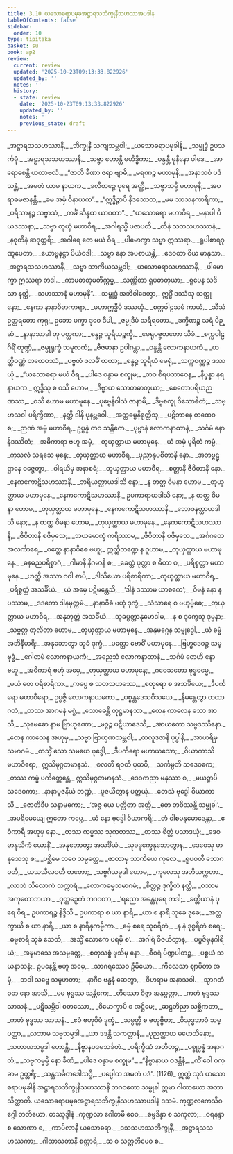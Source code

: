 ```yaml
---
title: 3.10 ယသောဓရာပမုခအဋ္ဌာရသဘိက္ခုနီသဟဿအပဒါန
tableOfContents: false
sidebar:
  order: 10
type: tipitaka
basket: su
book: ap2
review:
  current: review
  updated: '2025-10-23T09:13:33.822926'
  updated_by: ''
  notes: ''
  history:
  - state: review
    date: '2025-10-23T09:13:33.822926'
    updated_by: ''
    notes: ''
    previous_state: draft
---
```



<ReviewStatus review={frontmatter.review} showDetails={true} />

<HypothesisAnnotation frontmatter={frontmatter} />

<DynamicBreadcrumb />

<Division number="426" book="ap2" e="ch" v="20" p="273">

<Paragraph number="1139" type="verses" book="ap2">
_အဋ္ဌာရသသဟဿာနိ,_  
_ဘိက္ခုနီ သကျသမ္ဘဝါ;_  
_ယသောဓရာပမုခါနိ,_  
_သမ္ဗုဒ္ဓံ ဥပသင်္ကမုံ._  

</Paragraph>

</Division>
<Division number="427" book="ap2" e="ch" v="20" p="273">

<Paragraph number="1140" type="verses" book="ap2">
_အဋ္ဌာရသသဟဿာနိ,_  
_သဗ္ဗာ ဟောန္တိ မဟိဒ္ဓိကာ;_  
_ဝန္ဒန္တီ မုနိနော ပါဒေ,_  
_အာရောစေန္တိ ယထာဗလံ._  

</Paragraph>

</Division>
<Division number="428" book="ap2" e="ch" v="20" p="273">

<Paragraph number="1141" type="verses" book="ap2">
_“ဇာတိ ခီဏာ ဇရာ ဗျာဓိ,_  
_မရဏဉ္စ မဟာမုနိ;_  
_အနာသဝံ ပဒံ သန္တံ,_  
_အမတံ ယာမ နာယက._  

</Paragraph>

</Division>
<Division number="429" book="ap2" e="ch" v="20" p="273">

<Paragraph number="1142" type="verses" book="ap2">
_ခလိတဉ္စေ ပုရေ အတ္ထိ,_  
_သဗ္ဗာသမ္ပိ မဟာမုနိ;_  
_အပရာဓမဇာနန္တီ,_  
_ခမ အမှံ ဝိနာယက”._  

</Paragraph>

</Division>
<Division number="430" book="ap2" e="ch" v="20" p="273">

<Paragraph number="1143" type="verses" book="ap2">
_“ဣဒ္ဓိဉ္စာပိ နိဒဿေထ,_  
_မမ သာသနကာရိကာ;_  
_ပရိသာနဉ္စ သဗ္ဗာသံ,_  
_ကင်္ခံ ဆိန္ဒထ ယာဝတာ”._  

</Paragraph>

</Division>
<Division number="431" book="ap2" e="ch" v="20" p="274">

<Paragraph number="1144" type="verses" book="ap2">
_“ယသောဓရာ မဟာဝီရ,_  
_မနာပါ ပိယဒဿနာ;_  
_သဗ္ဗာ တုယှံ မဟာဝီရ,_  
_အဂါရသ္မိံ ပဇာပတိ._  

</Paragraph>

</Division>
<Division number="432" book="ap2" e="ch" v="20" p="274">

<Paragraph number="1145" type="verses" book="ap2">
_ထီနံ သတသဟဿာနံ,_  
_နဝုတီနံ ဆဒုတ္တရိ;_  
_အဂါရေ တေ မယံ ဝီရ,_  
_ပါမောက္ခာ သဗ္ဗာ ဣဿရာ._  

</Paragraph>

</Division>
<Division number="433" book="ap2" e="ch" v="20" p="274">

<Paragraph number="1146" type="verses" book="ap2">
_ရူပါစာရဂုဏူပေတာ,_  
_ယောဗ္ဗနဋ္ဌာ ပိယံဝဒါ;_  
_သဗ္ဗာ နော အပစာယန္တိ,_  
_ဒေဝတာ ဝိယ မာနုသာ._  

</Paragraph>

</Division>
<Division number="434" book="ap2" e="ch" v="20" p="274">

<Paragraph number="1147" type="verses" book="ap2">
_အဋ္ဌာရသသဟဿာနိ,_  
_သဗ္ဗာ သာကိယသမ္ဘဝါ;_  
_ယသောဓရာသဟဿာနိ,_  
_ပါမောက္ခာ ဣဿရာ တဒါ._  

</Paragraph>

</Division>
<Division number="435" book="ap2" e="ch" v="20" p="274">

<Paragraph number="1148" type="verses" book="ap2">
_ကာမဓာတုမတိက္ကမ္မ,_  
_သဏ္ဌိတာ ရူပဓာတုယာ;_  
_ရူပေန သဒိသာ နတ္ထိ,_  
_သဟဿာနံ မဟာမုနိ”._  

</Paragraph>

</Division>
<Division number="436" book="ap2" e="ch" v="20" p="274">

<Paragraph number="1149" type="verses" book="ap2">
_သမ္ဗုဒ္ဓံ အဘိဝါဒေတွာ,_  
ဣဒ္ဓိံ ဒဿံသု သတ္ထုနော;_  
_နေကာ နာနာဝိဓာကာရာ,_  
_မဟာဣဒ္ဓီပိ ဒဿယုံ._  

</Paragraph>

</Division>
<Division number="437" book="ap2" e="ch" v="20" p="274">

<Paragraph number="1150" type="verses" book="ap2">
_စက္ကဝါဠသမံ ကာယံ,_  
_သီသံ ဥတ္တရတော ကုရု;_  
ဥဘော ပက္ခာ ဒုဝေ ဒီပါ,_  
_ဇမ္ဗုဒီပံ သရီရတော._  

</Paragraph>

</Division>
<Division number="438" book="ap2" e="ch" v="20" p="274">

<Paragraph number="1151" type="verses" book="ap2">
_ဒက္ခိဏဉ္စ သရံ ပိဉ္ဆံ,_  
_နာနာသာခါ တု ပတ္တကာ;_  
_စန္ဒဉ္စ သူရိယဉ္စက္ခိ,_  
_မေရုပဗ္ဗတတော သိခံ._  

</Paragraph>

</Division>
<Division number="439" book="ap2" e="ch" v="20" p="274">

<Paragraph number="1152" type="verses" book="ap2">
_စက္ကဝါဠဂိရိံ တုဏ္ဍံ,_  
_ဇမ္ဗုရုက္ခံ သမူလကံ;_  
_ဗီဇမာနာ ဥပါဂန္တွာ,_  
_ဝန္ဒန္တီ လောကနာယကံ._  

</Paragraph>

</Division>
<Division number="440" book="ap2" e="ch" v="20" p="274">

<Paragraph number="1153" type="verses" book="ap2">
_ဟတ္ထိဝဏ္ဏံ တထေဝဿံ,_  
_ပဗ္ဗတံ ဇလဓိံ တထာ;_  
_စန္ဒဉ္စ သူရိယံ မေရုံ,_  
_သက္ကဝဏ္ဏဉ္စ ဒဿယုံ._  

</Paragraph>

</Division>
<Division number="441" book="ap2" e="ch" v="20" p="274">

<Paragraph number="1154" type="verses" book="ap2">
_“ယသောဓရာ မယံ ဝီရ,_  
_ပါဒေ ဝန္ဒာမ စက္ခုမ;_  
_တဝ စိရပဘာဝေန,_  
_နိပ္ဖန္နာ နရနာယက._  

</Paragraph>

</Division>
<Division number="442" book="ap2" e="ch" v="20" p="274">

<Paragraph number="1155" type="verses" book="ap2">
ဣဒ္ဓီသု စ ဝသီ ဟောမ,_  
_ဒိဗ္ဗာယ သောတဓာတုယာ;_  
_စေတောပရိယဉာဏဿ,_  
_ဝသီ ဟောမ မဟာမုနေ._  

</Paragraph>

</Division>
<Division number="443" book="ap2" e="ch" v="20" p="274">

<Paragraph number="1156" type="verses" book="ap2">
_ပုဗ္ဗေနိဝါသံ ဇာနာမိ,_  
_ဒိဗ္ဗစက္ခု ဝိသောဓိတံ;_  
_သဗ္ဗာသဝါ ပရိက္ခီဏာ,_  
_နတ္ထိ ဒါနိ ပုနဗ္ဘဝေါ._  

</Paragraph>

</Division>
<Division number="444" book="ap2" e="ch" v="20" p="274">

<Paragraph number="1157" type="verses" book="ap2">
_အတ္ထဓမ္မနိရုတ္တီသု,_  
_ပဋိဘာနေ တထေဝ စ;_  
_ဉာဏံ အမှံ မဟာဝီရ,_  
ဥပ္ပန္နံ တဝ သန္တိကေ._  

</Paragraph>

</Division>
<Division number="445" book="ap2" e="ch" v="20" p="275">

<Paragraph number="1158" type="verses" book="ap2">
_ပုဗ္ဗာနံ လောကနာထာနံ,_  
_သင်္ဂမံ နော နိဒဿိတံ;_  
_အဓိကာရာ ဗဟူ အမှံ,_  
_တုယှတ္ထာယ မဟာမုနေ._  

</Paragraph>

</Division>
<Division number="446" book="ap2" e="ch" v="20" p="275">

<Paragraph number="1159" type="verses" book="ap2">
_ယံ အမှံ ပူရိတံ ကမ္မံ,_  
_ကုသလံ သရသေ မုနေ;_  
_တုယှတ္ထာယ မဟာဝီရ,_  
_ပုညာနုပစိတာနိ နော._  

</Paragraph>

</Division>
<Division number="447" book="ap2" e="ch" v="20" p="275">

<Paragraph number="1160" type="verses" book="ap2">
_အဘဗ္ဗဋ္ဌာနေ ဝဇ္ဇေတွာ,_  
_ဝါရယိမှ အနာစရံ;_  
_တုယှတ္ထာယ မဟာဝီရ,_  
_စတ္တာနိ ဇီဝိတာနိ နော._  

</Paragraph>

</Division>
<Division number="448" book="ap2" e="ch" v="20" p="275">

<Paragraph number="1161" type="verses" book="ap2">
_နေကကောဋိသဟဿာနိ,_  
_ဘရိယတ္ထာယဒါသိ နော;_  
_န တတ္ထ ဝိမနာ ဟောမ,_  
_တုယှတ္ထာယ မဟာမုနေ._  

</Paragraph>

</Division>
<Division number="449" book="ap2" e="ch" v="20" p="275">

<Paragraph number="1162" type="verses" book="ap2">
_နေကကောဋိသဟဿာနိ,_  
ဥပကာရာယဒါသိ နော;_  
_န တတ္ထ ဝိမနာ ဟောမ,_  
_တုယှတ္ထာယ မဟာမုနေ._  

</Paragraph>

</Division>
<Division number="450" book="ap2" e="ch" v="20" p="275">

<Paragraph number="1163" type="verses" book="ap2">
_နေကကောဋိသဟဿာနိ,_  
_ဘောဇနတ္ထာယဒါသိ နော;_  
_န တတ္ထ ဝိမနာ ဟောမ,_  
_တုယှတ္ထာယ မဟာမုနေ._  

</Paragraph>

</Division>
<Division number="451" book="ap2" e="ch" v="20" p="275">

<Paragraph number="1164" type="verses" book="ap2">
_နေကကောဋိသဟဿာနိ,_  
_ဇီဝိတာနိ စဇိမှသေ;_  
_ဘယမောက္ခံ ကရိဿာမ,_  
_ဇီဝိတာနိ စဇိမှသေ._  

</Paragraph>

</Division>
<Division number="452" book="ap2" e="ch" v="20" p="275">

<Paragraph number="1165" type="verses" book="ap2">
_အင်္ဂဂတေ အလင်္ကာရေ,_  
_ဝတ္ထေ နာနာဝိဓေ ဗဟူ;_  
ဣတ္ထိဘဏ္ဍေ န ဂူဟာမ,_  
_တုယှတ္ထာယ မဟာမုနေ._  

</Paragraph>

</Division>
<Division number="453" book="ap2" e="ch" v="20" p="275">

<Paragraph number="1166" type="verses" book="ap2">
_ဓနဓညပရိစ္စာဂံ,_  
_ဂါမာနိ နိဂမာနိ စ;_  
_ခေတ္တံ ပုတ္တာ စ ဓီတာ စ,_  
_ပရိစ္စတ္တာ မဟာမုနေ._  

</Paragraph>

</Division>
<Division number="454" book="ap2" e="ch" v="20" p="275">

<Paragraph number="1167" type="verses" book="ap2">
_ဟတ္ထီ အဿာ ဂဝါ စာပိ,_  
_ဒါသိယော ပရိစာရိကာ;_  
_တုယှတ္ထာယ မဟာဝီရ,_  
_ပရိစ္စတ္တံ အသင်္ခိယံ._  

</Paragraph>

</Division>
<Division number="455" book="ap2" e="ch" v="20" p="275">

<Paragraph number="1168" type="verses" book="ap2">
_ယံ အမှေ ပဋိမန္တေသိ,_  
_‘ဒါနံ ဒဿာမ ယာစကေ’;_  
_ဝိမနံ နော န ပဿာမ,_  
_ဒဒတော ဒါနမုတ္တမံ._  

</Paragraph>

</Division>
<Division number="456" book="ap2" e="ch" v="20" p="275">

<Paragraph number="1169" type="verses" book="ap2">
_နာနာဝိဓံ ဗဟုံ ဒုက္ခံ,_  
_သံသာရေ စ ဗဟုဗ္ဗိဓေ;_  
_တုယှတ္ထာယ မဟာဝီရ,_  
_အနုဘုတ္တံ အသင်္ခိယံ._  

</Paragraph>

</Division>
<Division number="457" book="ap2" e="ch" v="20" p="275">

<Paragraph number="1170" type="verses" book="ap2">
_သုခပ္ပတ္တာနုမောဒါမ,_  
_န စ ဒုက္ခေသု ဒုမ္မနာ;_  
_သဗ္ဗတ္ထ တုလိတာ ဟောမ,_  
_တုယှတ္ထာယ မဟာမုနေ._  

</Paragraph>

</Division>
<Division number="458" book="ap2" e="ch" v="20" p="276">

<Paragraph number="1171" type="verses" book="ap2">
_အနုမဂ္ဂေန သမ္ဗုဒ္ဓေါ,_  
_ယံ ဓမ္မံ အဘိနီဟရိ;_  
_အနုဘောတွာ သုခံ ဒုက္ခံ,_  
_ပတ္တော ဗောဓိံ မဟာမုနေ._  

</Paragraph>

</Division>
<Division number="459" book="ap2" e="ch" v="20" p="276">

<Paragraph number="1172" type="verses" book="ap2">
_ဗြဟ္မဒေဝဉ္စ သမ္ဗုဒ္ဓံ,_  
_ဂေါတမံ လောကနာယကံ;_  
_အညေသံ လောကနာထာနံ,_  
_သင်္ဂမံ တေဟိ နော ဗဟူ._  

</Paragraph>

</Division>
<Division number="460" book="ap2" e="ch" v="20" p="276">

<Paragraph number="1173" type="verses" book="ap2">
_အဓိကာရံ ဗဟုံ အမှေ,_  
_တုယှတ္ထာယ မဟာမုနေ;_  
_ဂဝေသတော ဗုဒ္ဓဓမ္မေ,_  
_မယံ တေ ပရိစာရိကာ._  

</Paragraph>

</Division>
<Division number="461" book="ap2" e="ch" v="20" p="276">

<Paragraph number="1174" type="verses" book="ap2">
_ကပ္ပေ စ သတသဟဿေ,_  
_စတုရော စ အသင်္ခိယေ;_  
_ဒီပင်္ကရော မဟာဝီရော,_  
ဥပ္ပဇ္ဇိ လောကနာယကော._  

</Paragraph>

</Division>
<Division number="462" book="ap2" e="ch" v="20" p="276">

<Paragraph number="1175" type="verses" book="ap2">
_ပစ္စန္တဒေသဝိသယေ,_  
_နိမန္တေတွာ တထာဂတံ;_  
_တဿ အာဂမနံ မဂ္ဂံ,_  
_သောဓေန္တိ တုဋ္ဌမာနသာ._  

</Paragraph>

</Division>
<Division number="463" book="ap2" e="ch" v="20" p="276">

<Paragraph number="1176" type="verses" book="ap2">
_တေန ကာလေန သော အာသိ,_  
_သုမေဓော နာမ ဗြာဟ္မဏော;_  
_မဂ္ဂဉ္စ ပဋိယာဒေသိ,_  
_အာယတော သဗ္ဗဒဿိနော._  

</Paragraph>

</Division>
<Division number="464" book="ap2" e="ch" v="20" p="276">

<Paragraph number="1177" type="verses" book="ap2">
_တေန ကာလေန အဟုမှ,_  
_သဗ္ဗာ ဗြာဟ္မဏသမ္ဘဝါ;_  
_ထလူဒဇာနိ ပုပ္ဖါနိ,_  
_အာဟရိမှ သမာဂမံ._  

</Paragraph>

</Division>
<Division number="465" book="ap2" e="ch" v="20" p="276">

<Paragraph number="1178" type="verses" book="ap2">
_တသ္မိံ သော သမယေ ဗုဒ္ဓေါ,_  
_ဒီပင်္ကရော မဟာယသော;_  
_ဝိယာကာသိ မဟာဝီရော,_  
ဣသိမုဂ္ဂတမာနသံ._  

</Paragraph>

</Division>
<Division number="466" book="ap2" e="ch" v="20" p="276">

<Paragraph number="1179" type="verses" book="ap2">
_စလတီ ရဝတီ ပုထဝီ,_  
_သင်္ကမ္ပတိ သဒေဝကေ;_  
_တဿ ကမ္မံ ပကိတ္တေန္တေ,_  
ဣသိမုဂ္ဂတမာနသံ._  

</Paragraph>

</Division>
<Division number="467" book="ap2" e="ch" v="20" p="276">

<Paragraph number="1180" type="verses" book="ap2">
_ဒေဝကညာ မနုဿာ စ,_  
_မယဉ္စာပိ သဒေဝကာ;_  
_နာနာပူဇနီယံ ဘဏ္ဍံ,_  
_ပူဇယိတွာန ပတ္ထယုံ._  

</Paragraph>

</Division>
<Division number="468" book="ap2" e="ch" v="20" p="276">

<Paragraph number="1181" type="verses" book="ap2">
_တေသံ ဗုဒ္ဓေါ ဝိယာကာသိ,_  
_ဇောတိဒီပ သနာမကော;_  
_‘အဇ္ဇ ယေ ပတ္ထိတာ အတ္ထိ,_  
_တေ ဘဝိဿန္တိ သမ္မုခါ’._  

</Paragraph>

</Division>
<Division number="469" book="ap2" e="ch" v="20" p="276">

<Paragraph number="1182" type="verses" book="ap2">
_အပရိမေယျေ ဣတော ကပ္ပေ,_  
_ယံ နော ဗုဒ္ဓေါ ဝိယာကရိ;_  
_တံ ဝါစမနုမောဒေန္တာ,_  
_ဧဝံကာရီ အဟုမှ နော._  

</Paragraph>

</Division>
<Division number="470" book="ap2" e="ch" v="20" p="276">

<Paragraph number="1183" type="verses" book="ap2">
_တဿ ကမ္မဿ သုကတဿ,_  
_တဿ စိတ္တံ ပသာဒယုံ;_  
_ဒေဝမာနုသိကံ ယောနိံ,_  
_အနုဘောတွာ အသင်္ခိယံ._  

</Paragraph>

</Division>
<Division number="471" book="ap2" e="ch" v="20" p="276">

<Paragraph number="1184" type="verses" book="ap2">
_သုခဒုက္ခေနုဘောတွာန,_  
_ဒေဝေသု မာနုသေသု စ;_  
_ပစ္ဆိမေ ဘဝေ သမ္ပတ္တေ,_  
_ဇာတာမှ သာကိယေ ကုလေ._  

</Paragraph>

</Division>
<Division number="472" book="ap2" e="ch" v="20" p="277">

<Paragraph number="1185" type="verses" book="ap2">
_ရူပဝတီ ဘောဂဝတီ,_  
_ယသသီလဝတီ တတော;_  
_သဗ္ဗင်္ဂသမ္ပဒါ ဟောမ,_  
_ကုလေသု အဘိသက္ကတာ._  

</Paragraph>

</Division>
<Division number="473" book="ap2" e="ch" v="20" p="277">

<Paragraph number="1186" type="verses" book="ap2">
_လာဘံ သိလောကံ သက္ကာရံ,_  
_လောကဓမ္မသမာဂမံ;_  
_စိတ္တဉ္စ ဒုက္ခိတံ နတ္ထိ,_  
_ဝသာမ အကုတောဘယာ._  

</Paragraph>

</Division>
<Division number="474" book="ap2" e="ch" v="20" p="277">

<Paragraph number="1187" type="verses" book="ap2">
_ဝုတ္တဉှေတံ ဘဂဝတာ,_  
_‘ရညော အန္တေပုရေ တဒါ;_  
_ခတ္တိယာနံ ပုရေ ဝီရ,_  
ဥပကာရဉ္စ နိဒ္ဒိသိ._  

</Paragraph>

</Division>
<Division number="475" book="ap2" e="ch" v="20" p="277">

<Paragraph number="1188" type="verses" book="ap2">
ဥပကာရာ စ ယာ နာရီ,_  
_ယာ စ နာရီ သုခေ ဒုခေ;_  
_အတ္ထက္ခာယီ စ ယာ နာရီ,_  
_ယာ စ နာရီနုကမ္ပိကာ._  

</Paragraph>

</Division>
<Division number="476" book="ap2" e="ch" v="20" p="277">

<Paragraph number="1189" type="verses" book="ap2">
_ဓမ္မံ စရေ သုစရိတံ,_  
_န နံ ဒုစ္စရိတံ စရေ;_  
_ဓမ္မစာရီ သုခံ သေတိ,_  
_အသ္မိံ လောကေ ပရမှိ စ’._  

</Paragraph>

</Division>
<Division number="477" book="ap2" e="ch" v="20" p="277">

<Paragraph number="1190" type="verses" book="ap2">
_အဂါရံ ဝိဇဟိတွာန,_  
_ပဗ္ဗဇိမှနဂါရိယံ;_  
_အဍ္ဎမာသေ အသမ္ပတ္တေ,_  
_စတုသစ္စံ ဖုသိမှ နော._  

</Paragraph>

</Division>
<Division number="478" book="ap2" e="ch" v="20" p="277">

<Paragraph number="1191" type="verses" book="ap2">
_စီဝရံ ပိဏ္ဍပါတဉ္စ,_  
_ပစ္စယံ သယနာသနံ;_  
ဥပနေန္တိ ဗဟူ အမှေ,_  
_သာဂရဿေဝ ဦမိယော._  

</Paragraph>

</Division>
<Division number="479" book="ap2" e="ch" v="20" p="277">

<Paragraph number="1192" type="verses" book="ap2">
_ကိလေသာ ဈာပိတာ အမှံ,_  
_ဘဝါ သဗ္ဗေ သမူဟတာ;_  
_နာဂီဝ ဗန္ဓနံ ဆေတွာ,_  
_ဝိဟရာမ အနာသဝါ._  

</Paragraph>

</Division>
<Division number="480" book="ap2" e="ch" v="20" p="277">

<Paragraph number="1193" type="verses" book="ap2">
_သွာဂတံ ဝတ နော အာသိ,_  
_မမ ဗုဒ္ဓဿ သန္တိကေ;_  
_တိဿော ဝိဇ္ဇာ အနုပ္ပတ္တာ,_  
_ကတံ ဗုဒ္ဓဿ သာသနံ._  

</Paragraph>

</Division>
<Division number="481" book="ap2" e="ch" v="20" p="277">

<Paragraph number="1194" type="verses" book="ap2">
_ပဋိသမ္ဘိဒါ စတဿော,_  
_ဝိမောက္ခာပိ စ အဋ္ဌိမေ;_  
_ဆဠဘိညာ သစ္ဆိကတာ,_  
_ကတံ ဗုဒ္ဓဿ သာသနံ._  

</Paragraph>

</Division>
<Division number="482" book="ap2" e="ch" v="20" p="277">

<Paragraph number="1195" type="verses" book="ap2">
_ဧဝံ ဗဟုဝိဓံ ဒုက္ခံ,_  
_သမ္ပတ္တီ စ ဗဟုဗ္ဗိဓာ;_  
_ဝိသုဒ္ဓဘာဝံ သမ္ပတ္တာ,_  
_လဘာမ သဗ္ဗသမ္ပဒါ._  

</Paragraph>

</Division>
<Division number="483" book="ap2" e="ch" v="20" p="277">

<Paragraph number="1196" type="verses" book="ap2">
_ယာ ဒဒန္တိ သကတ္တာနံ,_  
_ပုညတ္ထာယ မဟေသိနော;_  
_သဟာယသမ္ပဒါ ဟောန္တိ,_  
_နိဗ္ဗာနပဒမသင်္ခတံ._  

</Paragraph>

</Division>
<Division number="484" book="ap2" e="ch" v="20" p="277">

<Paragraph number="1197" type="verses" book="ap2">
_ပရိက္ခီဏံ အတီတဉ္စ,_  
_ပစ္စုပ္ပန္နံ အနာဂတံ;_  
_သဗ္ဗကမ္မမ္ပိ နော ခီဏံ,_  
_ပါဒေ ဝန္ဒာမ စက္ခုမ”._  

</Paragraph>

</Division>
<Division number="485" book="ap2" e="ch" v="20" p="278">

<Paragraph number="1198" type="verses" book="ap2">
_“နိဗ္ဗာနာယ ဝဒန္တီနံ,_  
_ကိံ ဝေါ ဝက္ခာမ ဥတ္တရိ;_  
_သန္တသင်္ခတဒေါသဉှိ,_  
_ပပ္ပေါထ အမတံ ပဒံ”. (1126)_  

</Paragraph>

<Paragraph number="1199" book="ap2">
ဣတ္ထံ သုဒံ ယသောဓရာပမုခါနိ အဋ္ဌာရသဘိက္ခုနီသဟဿာနိ ဘဂဝတော သမ္မုခါ ဣမာ ဂါထာယော အဘာသိတ္ထာတိ.

</Paragraph>
</Division>

<Paragraph number="1200" type="center" book="ap2">
ယသောဓရာပမုခအဋ္ဌာရသဘိက္ခုနီသဟဿာပဒါနံ ဒသမံ.



</Paragraph>

<Paragraph number="1201" type="center" book="ap2">
ကုဏ္ဍလကေသီဝဂ္ဂေါ တတိယော.



</Paragraph>

<Paragraph number="1202" type="center" book="ap2">
တဿုဒ္ဒါနံ


</Paragraph>

<Paragraph number="1203" type="verses" book="ap2">
_ကုဏ္ဍလာ ဂေါတမီ စေဝ,_  
_ဓမ္မဒိန္နာ စ သကုလာ;_  
_ဝရနန္ဒာ စ သောဏာ စ,_  
_ကာပိလာနီ ယသောဓရာ._  

</Paragraph>

<Paragraph number="1204" type="verses" book="ap2">
_ဒသသဟဿဘိက္ခုနီ,_  
_အဋ္ဌာရသသဟဿကာ;_  
_ဂါထာသတာနိ စတ္တာရိ,_  
_ဆ စ သတ္တတိမေဝ စ._
</Paragraph>